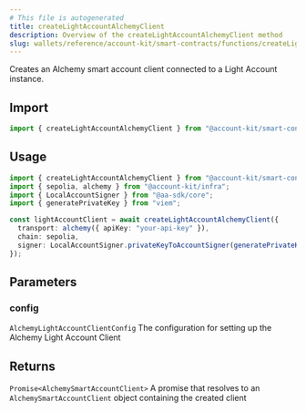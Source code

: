 ```yaml
---
# This file is autogenerated
title: createLightAccountAlchemyClient
description: Overview of the createLightAccountAlchemyClient method
slug: wallets/reference/account-kit/smart-contracts/functions/createLightAccountAlchemyClient
---
```


Creates an Alchemy smart account client connected to a Light Account instance.

## Import

```ts
import { createLightAccountAlchemyClient } from "@account-kit/smart-contracts";
```

## Usage

```ts
import { createLightAccountAlchemyClient } from "@account-kit/smart-contracts";
import { sepolia, alchemy } from "@account-kit/infra";
import { LocalAccountSigner } from "@aa-sdk/core";
import { generatePrivateKey } from "viem";

const lightAccountClient = await createLightAccountAlchemyClient({
  transport: alchemy({ apiKey: "your-api-key" }),
  chain: sepolia,
  signer: LocalAccountSigner.privateKeyToAccountSigner(generatePrivateKey()),
});
```

## Parameters

### config

`AlchemyLightAccountClientConfig`
The configuration for setting up the Alchemy Light Account Client

## Returns

`Promise<AlchemySmartAccountClient>`
A promise that resolves to an `AlchemySmartAccountClient` object containing the created client
